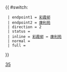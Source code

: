 {{ #switch: {{{format|}}}
  | endpoint1 = [[彩霞邨]]
  | endpoint2 = [[康利苑]]
  | direction = 2
  | status = 
  | inline = [[彩霞邨]] ↔ [[康利苑]]
  | normal =
  | full =
}}<noinclude>[[Category:九龍專線小巴路線模板|35]]</noinclude>